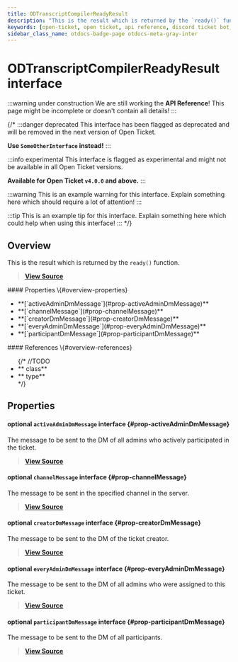 ```yaml
---
title: ODTranscriptCompilerReadyResult
description: "This is the result which is returned by the `ready()` function."
keywords: [open-ticket, open ticket, api reference, discord ticket bot, interface]
sidebar_class_name: otdocs-badge-page otdocs-meta-gray-inter
---
```

<head>
    <link rel="apple-touch-icon" href="/img/logo_vertical.png"/>
</head>

# ODTranscriptCompilerReadyResult <M color="gray">interface</M>

:::warning under construction
We are still working the **API Reference**! This page might be incomplete or doesn't contain all details!
:::

{/*
:::danger deprecated
This interface has been flagged as deprecated and will be removed in the next version of Open Ticket.

**Use `SomeOtherInterface` instead!**
:::

:::info experimental
This interface is flagged as experimental and might not be available in all Open Ticket versions.

**Available for Open Ticket `v4.0.0` and above.**
:::

:::warning
This is an example warning for this interface. Explain something here which should require a lot of attention!
:::

:::tip
This is an example tip for this interface. Explain something here which could help when using this interface!
:::
*/}

## Overview
This is the result which is returned by the `ready()` function.

> [**View Source**](https://otgithub.dj-dj.be/tree/main/src/core/api/openticket/transcript.ts#L81)

<FlexHorizontal>
<div style={{width:"50%"}}>
    #### Properties \{#overview-properties}
    <ul>
        <li>**[`activeAdminDmMessage`](#prop-activeAdminDmMessage)**</li>
        <li>**[`channelMessage`](#prop-channelMessage)**</li>
        <li>**[`creatorDmMessage`](#prop-creatorDmMessage)**</li>
        <li>**[`everyAdminDmMessage`](#prop-everyAdminDmMessage)**</li>
        <li>**[`participantDmMessage`](#prop-participantDmMessage)**</li>
    </ul>
</div>
<div style={{width:"50%"}}>
    #### References \{#overview-references}
    <ul>
        {/*
        //TODO
        <li>**<code><ApiUrl url="class:ODId" label="api.ODId"/></code> <M color="purple">class</M>**</li>
        <li>**<code><ApiUrl url="type:ODExampleType" label="api.ODExampleType"/></code> <M color="brown">type</M>**</li>
        */}
    </ul>
</div>
</FlexHorizontal>

## Properties
<Divider></Divider>
#### <C color="gray">optional</C> `activeAdminDmMessage` <M color="gray">interface</M> <ApiBlock><ApiUrl url="interface:ODMessageBuildResult" label="api.ODMessageBuildResult"/></ApiBlock> \{#prop-activeAdminDmMessage}
The message to be sent to the DM of all admins who actively participated in the ticket.

> [**View Source**](https://otgithub.dj-dj.be/tree/main/src/core/api/openticket/transcript.ts#L89)

<Divider></Divider>
#### <C color="gray">optional</C> `channelMessage` <M color="gray">interface</M> <ApiBlock><ApiUrl url="interface:ODMessageBuildResult" label="api.ODMessageBuildResult"/></ApiBlock> \{#prop-channelMessage}
The message to be sent in the specified channel in the server.

> [**View Source**](https://otgithub.dj-dj.be/tree/main/src/core/api/openticket/transcript.ts#L83)

<Divider></Divider>
#### <C color="gray">optional</C> `creatorDmMessage` <M color="gray">interface</M> <ApiBlock><ApiUrl url="interface:ODMessageBuildResult" label="api.ODMessageBuildResult"/></ApiBlock> \{#prop-creatorDmMessage}
The message to be sent to the DM of the ticket creator.

> [**View Source**](https://otgithub.dj-dj.be/tree/main/src/core/api/openticket/transcript.ts#L85)

<Divider></Divider>
#### <C color="gray">optional</C> `everyAdminDmMessage` <M color="gray">interface</M> <ApiBlock><ApiUrl url="interface:ODMessageBuildResult" label="api.ODMessageBuildResult"/></ApiBlock> \{#prop-everyAdminDmMessage}
The message to be sent to the DM of all admins who were assigned to this ticket.

> [**View Source**](https://otgithub.dj-dj.be/tree/main/src/core/api/openticket/transcript.ts#L91)

<Divider></Divider>
#### <C color="gray">optional</C> `participantDmMessage` <M color="gray">interface</M> <ApiBlock><ApiUrl url="interface:ODMessageBuildResult" label="api.ODMessageBuildResult"/></ApiBlock> \{#prop-participantDmMessage}
The message to be sent to the DM of all participants.

> [**View Source**](https://otgithub.dj-dj.be/tree/main/src/core/api/openticket/transcript.ts#L87)

<Divider></Divider>

